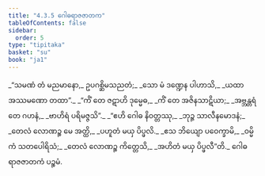 ```yaml
---
title: "4.3.5 ဂေါဓရာဇဇာတက"
tableOfContents: false
sidebar:
  order: 5
type: "tipitaka"
basket: "su"
book: "ja1"
---
```



<DynamicBreadcrumb />

<Division number="97" book="ja1" e="ch" v="22" p="105">

<Paragraph number="1007" type="verses" book="ja1">
_“သမဏံ တံ မညမာနော,_  
ဥပဂစ္ဆိမသညတံ;_  
_သော မံ ဒဏ္ဍေန ပါဟာသိ,_  
_ယထာ အဿမဏော တထာ”._  

</Paragraph>

</Division>
<Division number="98" book="ja1" e="ch" v="22" p="106">

<Paragraph number="1008" type="verses" book="ja1">
_“ကိံ တေ ဇဋာဟိ ဒုမ္မေဓ,_  
_ကိံ တေ အဇိနသာဋိယာ;_  
_အဗ္ဘန္တရံ တေ ဂဟနံ,_  
_ဗာဟိရံ ပရိမဇ္ဇသိ”._  

</Paragraph>

</Division>
<Division number="99" book="ja1" e="ch" v="22" p="106">

<Paragraph number="1009" type="verses" book="ja1">
_“ဧဟိ ဂေါဓ နိဝတ္တဿု,_  
_ဘုဉ္ဇ သာလီနမောဒနံ;_  
_တေလံ လောဏဉ္စ မေ အတ္ထိ,_  
_ပဟူတံ မယှ ပိပ္ဖလိ._  

</Paragraph>

</Division>
<Division number="100" book="ja1" e="ch" v="22" p="106">

<Paragraph number="1010" type="verses" book="ja1">
_ဧသ ဘိယျော ပဝေက္ခာမိ,_  
_ဝမ္မိကံ သတပေါရိသံ;_  
_တေလံ လောဏဉ္စ ကိတ္တေသိ,_  
_အဟိတံ မယှ ပိပ္ဖလီ”တိ._  


</Paragraph>
</Division>

<Paragraph number="1011" type="center" book="ja1">
ဂေါဓရာဇဇာတကံ ပဉ္စမံ.
</Paragraph>